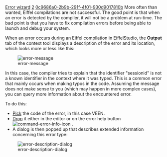 [[Property:title|Error wizard]]
[[Property:weight|2]]
[[Property:uuid|0c9686a0-2b9b-291f-4f01-930d9017810b]]
More often than wanted, Eiffel compilations are not successful. The good point is that when an error is detected by the compiler, it will not be a problem at run-time. The bad point is that you have to fix compilation errors before being able to launch and debug your system.

When an error occurs during an Eiffel compilation in EiffelStudio, the '''Output''' tab of the context tool displays a description of the error and its location, which looks more or less like this: 

[[Image:error-message]]  

In this case, the compiler tries to explain that the identifier "sessionid" is not a known identifier in the context where it was typed. This is a common error that mainly occurs when making typos in the code. Assuming the message does not make sense to you (which may happen in more complex cases), you can query more information about the encountered error.

To do this:
*  [[Pick-and-drop mechanism|Pick]]  the code of the error, in this case VEEN. 
*  [[Pick-and-drop mechanism|Drop]]  it either in the editor or on the error help button  [[Image:command-error-info-icon]] . 
* A dialog is then popped up that describes extended information concerning this error type:

[[Image:error-description-dialog]]  




